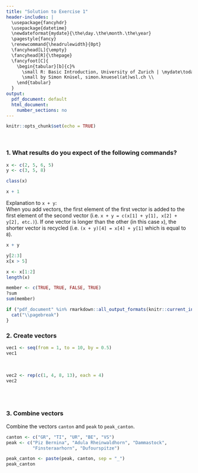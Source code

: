 ```yaml
---
title: "Solution to Exercise 1"
header-includes: |
  \usepackage{fancyhdr}
  \usepackage{datetime}
  \newdateformat{mydate}{\the\day.\the\month.\the\year}
  \pagestyle{fancy}
  \renewcommand{\headrulewidth}{0pt}
  \fancyhead[L]{\empty}
  \fancyhead[R]{\thepage}
  \fancyfoot[C]{
    \begin{tabular}[b]{c}%
      \small R: Basic Introduction, University of Zurich | \mydate\today\ \\
      \small by Simon Knüsel, simon.knuesel(at)wsl.ch \\
    \end{tabular}
  }
output:
  pdf_document: default
  html_document:
    number_sections: no
---
```


```r
knitr::opts_chunk$set(echo = TRUE)
```
<br>

### 1. What results do you expect of the following commands?
```r
x <- c(2, 5, 6, 5)
y <- c(3, 5, 8)

class(x)

x + 1
```

Explanation to `x + y`:  
When you add vectors, the first element of the first vector is added to the
first element of the second vector 
(i.e. `x + y = c(x[1] + y[1], x[2] + y[2], etc.)`).
If one vector is longer than the other (in this case `x`), the shorter
vector is recycled (i.e. `(x + y)[4] = x[4] + y[1]` which is equal to `8`).

```r
x + y

y[2:3]
x[x > 5]

x <- x[1:2]
length(x)

member <- c(TRUE, TRUE, FALSE, TRUE)
?sum
sum(member)
```


```r
if ("pdf_document" %in% rmarkdown::all_output_formats(knitr::current_input())) {
  cat("\\pagebreak")
}
```


### 2. Create vectors
```r
vec1 <- seq(from = 1, to = 10, by = 0.5)
vec1
```
<br>
```r
vec2 <- rep(c(1, 4, 8, 13), each = 4)
vec2
```
<br><br>

### 3. Combine vectors
Combine the vectors `canton` and `peak` to `peak_canton`.

```r
canton <- c("GR", "TI", "UR", "BE", "VS")
peak <- c("Piz Bernina", "Adula Rheinwaldhorn", "Dammastock", 
          "Finsteraarhorn", "Dufourspitze")

peak_canton <- paste(peak, canton, sep = "_")
peak_canton
```
